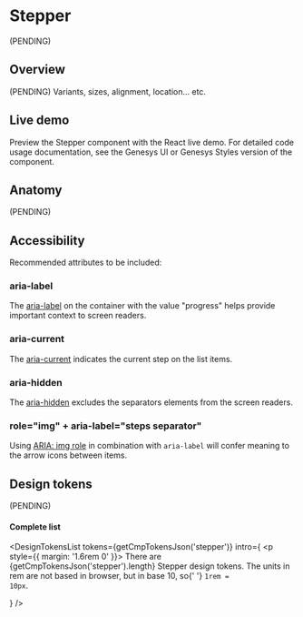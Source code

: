 


<Meta of={Stories} />

# Stepper

(PENDING)

## Overview

(PENDING) Variants, sizes, alignment, location... etc.

## Live demo

Preview the Stepper component with the React live demo. For detailed code usage
documentation, see the Genesys UI or Genesys Styles version of the component.

<Canvas of={Stories.Example} />
<Controls of={Stories.Example} />

<section className="mrow">
  <div className="mcol-12 mcol-sm-6">
    <CardReact url="https://devoinc.github.io/genesys-ui/?path=/docs/components-core-navigation-stepper--docs" />
  </div>
  <div className="mcol-12 mcol-sm-6">
    <CardHtml url="https://gitlab.devotools.com/engineering/quvis/genesys-styles" />
  </div>
</section>

## Anatomy

(PENDING)

## Accessibility

Recommended attributes to be included:

### aria-label

The [aria-label](https://developer.mozilla.org/en-US/docs/Web/Accessibility/ARIA/Attributes/aria-label)
on the container with the value "progress" helps provide important context to screen readers.

### aria-current

The [aria-current](https://developer.mozilla.org/en-US/docs/Web/Accessibility/ARIA/Attributes/aria-current)
indicates the current step on the list items.

### aria-hidden

The [aria-hidden](https://developer.mozilla.org/en-US/docs/Web/Accessibility/ARIA/Attributes/aria-hidden)
excludes the separators elements from the screen readers.

### role="img" + aria-label="steps separator"

Using [ARIA: img role](https://developer.mozilla.org/en-US/docs/Web/Accessibility/ARIA/Roles/img_role#using_roleimg_to_confer_meaning_that_is_obscured_or_implied)
in combination with `aria-label` will confer meaning to the arrow icons between items.

## Design tokens

(PENDING)

#### Complete list

<DesignTokensList
  tokens={getCmpTokensJson('stepper')}
  intro={
    <p style={{ margin: '1.6rem 0' }}>
      There are {getCmpTokensJson('stepper').length} Stepper design tokens. The
      units in rem are not based in browser, but in base 10, so{' '}
      <code>1rem = 10px</code>.
    </p>
  }
/>

